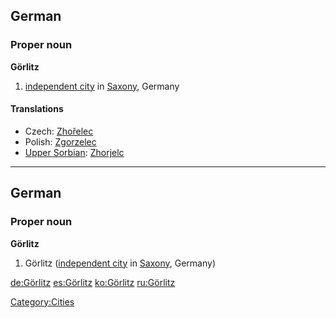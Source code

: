 ==German==
{{wikipedia}}

===Proper noun===
'''Görlitz'''
# [[independent city]] in [[Saxony]], Germany

====Translations====
*Czech: [[Zhořelec]]
*Polish: [[Zgorzelec]]
*[[Upper Sorbian]]: [[Zhorjelc]]
[[Category:Cities]]

----

==German==
{{wikipedia|lang=de}}

===Proper noun===
'''Görlitz'''
# Görlitz ([[independent city]] in [[Saxony]], Germany)

[[de:Görlitz]]
[[es:Görlitz]]
[[ko:Görlitz]]
[[ru:Görlitz]]